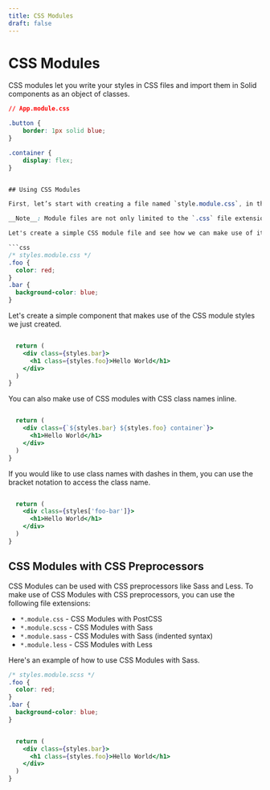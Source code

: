 ```yaml
---
title: CSS Modules
draft: false
---
```



# CSS Modules

CSS modules let you write your styles in CSS files and import them in Solid components as an object of classes. 

```css 
// App.module.css

.button {
	border: 1px solid blue;
}

.container {
	display: flex;
}


## Using CSS Modules 

First, let’s start with creating a file named `style.module.css`, in this file you can create styles just like you would in normal CSS files. However, in CSS Module files you won’t be able to make use of element tag names (e.g div, h1, li, a, etc) as they will be regarded as impure selectors in CSS Module files.

__Note__: Module files are not only limited to the `.css` file extension, you can also have `*.module.(scss|sass|css)` file extensions depending on if your project is using a CSS preprocessor.

Let's create a simple CSS module file and see how we can make use of it in our Solid application.

```css 
/* styles.module.css */
.foo {
  color: red;
}
.bar {
  background-color: blue;
}
```

Let's create a simple component that makes use of the CSS module styles we just created. 

```jsx

  return (
    <div class={styles.bar}>
      <h1 class={styles.foo}>Hello World</h1>
    </div>
  )
}
```

You can also make use of CSS modules with CSS class names inline.

```jsx

  return (
    <div class={`${styles.bar} ${styles.foo} container`}>
      <h1>Hello World</h1>
    </div>
  )
}
```

If you would like to use class names with dashes in them, you can use the bracket notation to access the class name.

```jsx

  return (
    <div class={styles['foo-bar']}>
      <h1>Hello World</h1>
    </div>
  )
}
```

## CSS Modules with CSS Preprocessors

CSS Modules can be used with CSS preprocessors like Sass and Less. To make use of CSS Modules with CSS preprocessors, you can use the following file extensions:

- `*.module.css` - CSS Modules with PostCSS
- `*.module.scss` - CSS Modules with Sass
- `*.module.sass` - CSS Modules with Sass (indented syntax)
- `*.module.less` - CSS Modules with Less

Here's an example of how to use CSS Modules with Sass.

```scss
/* styles.module.scss */
.foo {
  color: red;
}
.bar {
  background-color: blue;
}
```

```jsx

  return (
    <div class={styles.bar}>
      <h1 class={styles.foo}>Hello World</h1>
    </div>
  )
}
```